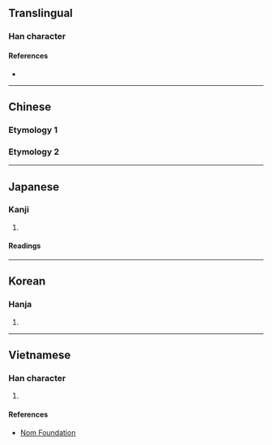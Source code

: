 {{also|虧}}
{{character info/new}}
<!-- may be replaced by zh-forms -->
==Translingual==

===Han character===
{{Han char|rn=7|rad=二|as=01|sn=3|four=|canj=MMVS,XMMVS|ids=⿱一丂}}

====References====
* {{Han ref|kx=0086.070|dkj=00253|dj=0177.050|hdz=10005.010|uh=4E8F|ud=20111}}

----

==Chinese==

===Etymology 1===
{{zh-see|虧|sv}}

===Etymology 2===
{{zh-see|于|av}}

----

==Japanese==

===Kanji===
{{ja-kanji|grade=|rs=二01}}

# {{alternative form of|ja|于}}

====Readings====
{{ja-readings
|goon=う
|kanon=う
|kun=か-ける
}}

----

==Korean==

===Hanja===
{{ko-hanja|hangeul=[[유]], [[우]]|rv=yu, u|mr=yu, u}}

# {{rfdef|ko|sort=二01}}

----

==Vietnamese==

===Han character===
{{vi-hantu|[[khuây]], [[khuy]]|rs=二01}}

# {{rfdef|vi|sort=二01}}

====References====
* [http://nomfoundation.org/common/nom_details.php?codepoint=4E8F Nom Foundation]